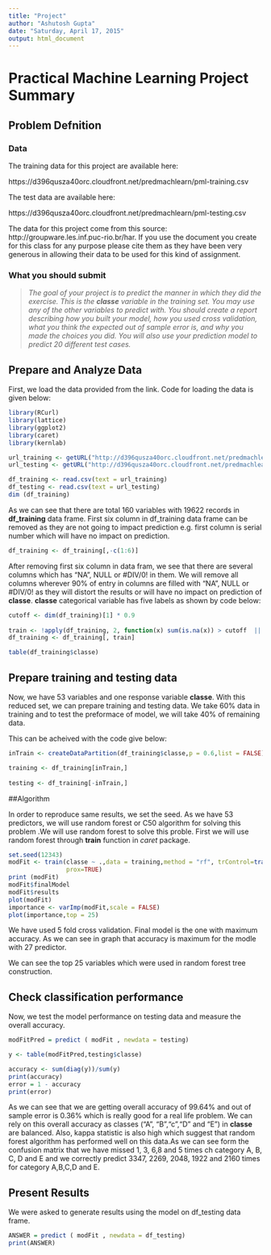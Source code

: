 ```yaml
---
title: "Project"
author: "Ashutosh Gupta"
date: "Saturday, April 17, 2015"
output: html_document
---
```

#             Practical Machine Learning Project Summary

## Problem Defnition

### Data

The training data for this project are available here:

https://d396qusza40orc.cloudfront.net/predmachlearn/pml-training.csv

The test data are available here:

https://d396qusza40orc.cloudfront.net/predmachlearn/pml-testing.csv

The data for this project come from this source: http://groupware.les.inf.puc-rio.br/har. If you use the document you create for this class for any purpose please cite them as they have been very generous in allowing their data to be used for this kind of assignment.

### What you should submit

  >*The goal of your project is to predict the manner in which they did the exercise. This is the **classe** variable in the training set. You may use any of the other variables to predict with. You should create a report describing how you built your model, how you used cross validation, what you think the expected out of sample error is, and why you made the choices you did. You will also use your prediction model to predict 20 different test cases.*

## Prepare and Analyze Data

First, we load the data provided from the link. Code for loading the data is given below:
```r
library(RCurl)
library(lattice)
library(ggplot2)
library(caret)
library(kernlab)

url_training <- getURL("http://d396qusza40orc.cloudfront.net/predmachlearn/pml-training.csv")
url_testing <- getURL("http://d396qusza40orc.cloudfront.net/predmachlearn/pml-testing.csv")

df_training <- read.csv(text = url_training)
df_testing <- read.csv(text = url_testing)
dim (df_training)
```


As we can see that there are total 160 variables with 19622 records in **df_training** data frame. First six column in df_training data frame can be removed as they are not going to impact prediction e.g. first column is serial number which will have no impact on prediction.

```r
df_training <- df_training[,-c(1:6)]
```
 After removing first six column in data fram, we see that there are several columns which has "NA", NULL or #DIV/0! in them. We will remove all columns wherever 90% of entry in columns are filled with "NA", NULL or #DIV/0! as they will distort the results or will have no impact on prediction of **classe**. **classe** categorical variable has five labels as shown by code below:
 
 
```r
cutoff <- dim(df_training)[1] * 0.9
        
train <- !apply(df_training, 2, function(x) sum(is.na(x)) > cutoff  || sum(x=="") > cutoff)
df_training <- df_training[, train]

table(df_training$classe)

```
## Prepare training and testing data

Now, we have 53 variables and one response variable **classe**. With this reduced set, we can prepare training and testing data. We take 60% data in training and to test the preformace of model, we will take 40% of remaining data.

This can be acheived with the code give below:

```r
inTrain <- createDataPartition(df_training$classe,p = 0.6,list = FALSE)

training <- df_training[inTrain,]
 
testing <- df_training[-inTrain,]
```
##Algorithm

In order to reproduce same results, we set the seed. As we have 53 predictors, we will use random forest or C50 algorithm for solving this problem .We will use random forest to solve this proble. First we will use random forest through **train** function in *caret* package. 


```r
set.seed(12343)
modFit <- train(classe ~ .,data = training,method = "rf", trControl=trainControl(method="cv",number=10),
                prox=TRUE)
print (modFit)
modFit$finalModel
modFit$results
plot(modFit)
importance <- varImp(modFit,scale = FALSE)
plot(importance,top = 25)
```

We have used 5 fold cross validation. Final model is the one with maximum accuracy. As we can see in graph that accuracy is maximum for the modle with 27 predictor. 


We can see the top 25 variables which were used in random forest tree construction.


## Check classification performance

Now, we test the model performance on testing data and measure the overall accuracy.

```r
modFitPred = predict ( modFit , newdata = testing)

y <- table(modFitPred,testing$classe)

accuracy <- sum(diag(y))/sum(y)
print(accuracy)
error = 1 - accuracy
print(error)
```
As we can see that we are getting overall accuracy of 99.64% and out of sample error is 0.36% which is really good for a real life problem. We can rely on this overall accuracy as classes ("A", "B","c","D" and "E") in **classe** are balanced. Also, kappa statistic is also high which suggest that random forest algorithm has performed well on this data.As we can see form the confusion matrix that we have missed 1, 3, 6,8 and 5 times ch category A, B, C, D and E and we correctly predict 3347, 2269, 2048, 1922 and 2160 times  for category A,B,C,D and E. 

## Present Results

We were asked to generate results using the model on df_testing data frame. 

```r
ANSWER = predict ( modFit , newdata = df_testing)
print(ANSWER)

```

